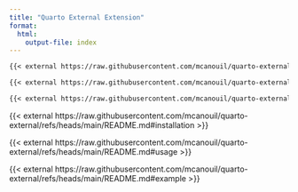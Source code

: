 ```yaml
---
title: "Quarto External Extension"
format:
  html:
    output-file: index
---
```


```.markdown
{{< external https://raw.githubusercontent.com/mcanouil/quarto-external/refs/heads/main/README.md#installation >}}

{{< external https://raw.githubusercontent.com/mcanouil/quarto-external/refs/heads/main/README.md#usage >}}

{{< external https://raw.githubusercontent.com/mcanouil/quarto-external/refs/heads/main/README.md#example >}}
```

{{< external https://raw.githubusercontent.com/mcanouil/quarto-external/refs/heads/main/README.md#installation >}}

{{< external https://raw.githubusercontent.com/mcanouil/quarto-external/refs/heads/main/README.md#usage >}}

{{< external https://raw.githubusercontent.com/mcanouil/quarto-external/refs/heads/main/README.md#example >}}
